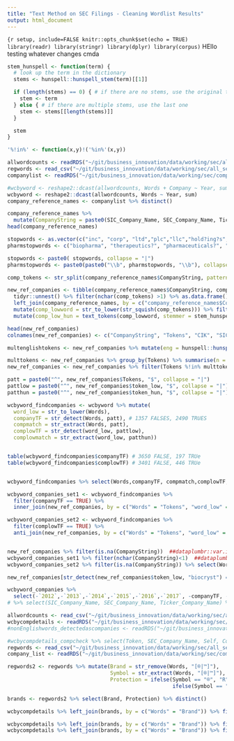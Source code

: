```yaml
---
title: "Text Method on SEC Filings - Cleaning Wordlist Results"
output: html_document
---
```


```{r setup, include=FALSE
knitr::opts_chunk$set(echo = TRUE)
library(readr)
library(stringr)
library(dplyr)
library(corpus)
```
HEllo testing whatever changes cmda 

```r
stem_hunspell <- function(term) {
  # look up the term in the dictionary
  stems <- hunspell::hunspell_stem(term)[[1]]

  if (length(stems) == 0) { # if there are no stems, use the original term
    stem <- term
  } else { # if there are multiple stems, use the last one
    stem <- stems[[length(stems)]]
  }

  stem
}

'%!in%' <- function(x,y)!('%in%'(x,y))
```


```r
allwordcounts <- readRDS("~/git/business_innovation/data/working/sec/allnonenglishwordcounts.RDS")
regwords <- read_csv("~/git/business_innovation/data/working/sec/all_secregwordlists.csv")
companylist <- readRDS("~/git/business_innovation/data/working/sec/companylist.RDS")
```

```r
#wcbyword <- reshape2::dcast(allwordcounts, Words + Company ~ Year, sum)
wcbyword <- reshape2::dcast(allwordcounts, Words ~ Year, sum)
company_reference_names <- companylist %>% distinct() 

company_reference_names %>% 
  mutate(CompanyString = paste0(SIC_Company_Name, SEC_Company_Name, Ticker_Company_Name, collapse = " ")) 
head(company_reference_names)
```

```r
stopwords <- as.vector(c("inc", "corp", "ltd","plc","llc","hold?ing?s","international","group","acquisition","american","china","usa"))
pharmstopwords <- c("biopharma", "therapeutics?", "pharmaceuticals?", "international", "sciences?", "medical", "technology", "phrma", "pharma", "bio", "biosciences?")

stopwords <- paste0( stopwords, collapse = "|")
pharmstopwords <- paste0(paste0("\\b", pharmstopwords, "\\b"), collapse = "|")
```


```r
comp_tokens <- str_split(company_reference_names$CompanyString, pattern = " |[[:punct:]]")

new_ref_companies <- tibble(company_reference_names$CompanyString, comp_tokens) %>% # head() %>% 
  tidyr::unnest() %>% filter(nchar(comp_tokens) >1) %>% as.data.frame() %>%
  left_join(company_reference_names, by = c("company_reference_names$CompanyString" = "CompanyString")) %>%
  mutate(comp_lowword = str_to_lower(str_squish(comp_tokens))) %>% filter(comp_lowword %!in% stopwords) %>% 
  mutate(comp_low_hun = text_tokens(comp_lowword, stemmer = stem_hunspell)) %>% tidyr::unnest() %>% distinct()

head(new_ref_companies)
colnames(new_ref_companies) <- c("CompanyString", "Tokens", "CIK", "SIC_Company_Name", "SIC_SIC", "SIC_Industry", "SIC_Location", "SEC_Company_Name", "SEC_SIC", "Ticker_Code", "Ticker_Company_Name", "Ticker_Exchange", "Ticker_SIC_Code", "Ticker_Location", "Ticker_IncLoc", "Ticker_IRS", "token_low", "token_hun")

multenglishtokens <- new_ref_companies %>% mutate(eng = hunspell::hunspell_check(token_hun)) %>% filter(eng == "TRUE") %>% group_by(token_hun) %>% summarise(n = n()) %>% filter(n > 1)

multtokens <- new_ref_companies %>% group_by(Tokens) %>% summarise(n = n()) %>% filter(n > 1)
new_ref_companies <- new_ref_companies %>% filter(Tokens %!in% multtokens$Tokens)

```

```r
patt = paste0("^", new_ref_companies$Tokens, "$", collapse = "|")
pattlow = paste0("^", new_ref_companies$token_low, "$", collapse = "|")
patthun = paste0("^", new_ref_companies$token_hun, "$", collapse = "|")

wcbyword_findcompanies <- wcbyword %>% mutate(
  word_low = str_to_lower(Words),
  companyTF = str_detect(Words, patt), # 1357 FALSES, 2490 TRUES
  compmatch = str_extract(Words, patt), 
  complowTF = str_detect(word_low, pattlow),
  complowmatch = str_extract(word_low, patthun))


table(wcbyword_findcompanies$companyTF) # 3650 FALSE, 197 TRUe
table(wcbyword_findcompanies$complowTF) # 3401 FALSE, 446 TRUe


wcbyword_findcompanies %>% select(Words,companyTF, compmatch,complowTF, complowmatch) %>% filter(complowTF == TRUE)

wcbyword_companies_set1 <- wcbyword_findcompanies %>% 
  filter(companyTF == TRUE) %>%
  inner_join(new_ref_companies, by = c("Words" = "Tokens", "word_low" = "token_low")) 

wcbyword_companies_set2 <- wcbyword_findcompanies %>% 
  filter(complowTF == TRUE) %>% 
  anti_join(new_ref_companies, by = c("Words" = "Tokens", "word_low" = "token_low")) 


new_ref_companies %>% filter(is.na(CompanyString))  ##dataplumbr::var.is_blank(CompanyString))
wcbyword_companies_set1 %>% filter(nchar(CompanyString)<1)  ##dataplumbr::var.is_blank(CompanyString))
wcbyword_companies_set2 %>% filter(is.na(CompanyString)) %>% select(Words, word_low, complowmatch, CompanyString)

new_ref_companies[str_detect(new_ref_companies$token_low, "biocryst") == TRUE, ]

wcbyword_companies %>% 
  select(-`2012`,-`2013`,-`2014`,-`2015`,-`2016`,-`2017`, -companyTF, -complowTF, -CompanyString)
# %>% select(SIC_Company_Name, SEC_Company_Name, Ticker_Company_Name) %>% distinct()

```





















```r
allwordcounts <- read_csv("~/git/business_innovation/data/working/sec/all_secwordlists.csv")
wcbycompdetails <- readRDS("~/git/business_innovation/data/working/sec/fuzzymatching/2_wcbycompdetails.RDS")
#nonEnglishwords_detectedascompanies <- readRDS("~/git/business_innovation/data/working/sec/fuzzymatching/4_tokencompanyrefset.RDS")

#wcbycompdetails_compcheck %>% select(Token, SEC_Company_Name, Self, Comp) %>% filter( Comp > 0 )
regwords <- read_csv("~/git/business_innovation/data/working/sec/all_secregwordlists.csv")
company_list <- readRDS("~/git/business_innovation/data/working/sec/companylist_secsictick.RDS")
```

```r
regwords2 <- regwords %>% mutate(Brand = str_remove(Words, "[®|™]"), 
                                 Symbol = str_extract(Words, "[®|™]"),
                                 Protection = ifelse(Symbol == "®", "R", 
                                                     ifelse(Symbol == "™", "T", "N")))

brands <- regwords2 %>% select(Brand, Protection) %>% distinct()

wcbycompdetails %>% left_join(brands, by = c("Words" = "Brand")) %>% filter(!is.na(Protection)) #1118 words are protected brands

wcbycompdetails %>% left_join(brands, by = c("Words" = "Brand")) %>% filter(is.na(Protection)) #4605 words aren't protected brands
wcbycompdetails %>% left_join(brands, by = c("Words" = "Brand")) %>% filter(is.na(Protection)) %>% select(Words, lowword) %>% distinct()


```


